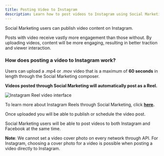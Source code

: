 ```yaml
---
title: Posting Video to Instagram
description: Learn how to post videos to Instagram using Social Marketing
---
```


Social Marketing users can publish video content on Instagram.

Posts with video receive vastly more engagement than those without. By uploading videos, content will be more engaging, resulting in better traction and viewer interaction.

### **How does posting a video to Instagram work?**

Users can upload a .mp4 or .mov video that is a maximum of **60 seconds** in length through the Social Marketing composer.

**Videos posted through Social Marketing will automatically post as a Reel.**

![Instagram Reel video interface](./img/instagram/instagram-reel-video.jpg)

To learn more about Instagram Reels through Social Marketing, click **[here](/vendasta-products/vendasta-products-social-marketing/vendasta-products-social-marketing-posts/instagram-reels).**

Once uploaded you will be able to publish or schedule the video post.

Social Marketing users will be able to post videos to both Instagram and Facebook at the same time.


**Note**: We cannot set a video cover photo on every network through API. For Instagram, choosing a cover photo for a video is possible when posting a video directly to Instagram.